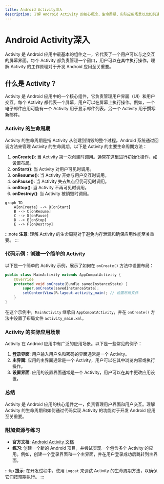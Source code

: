 ```yaml
---
title: Android Activity深入
description: 了解 Android Activity 的核心概念、生命周期、实际应用场景以及如何通过代码实现 Activity 的功能。
---
```


# Android Activity深入

Activity 是 Android 应用中最基本的组件之一，它代表了一个用户可以与之交互的屏幕界面。每个 Activity 都负责管理一个窗口，用户可以在其中执行操作。理解 Activity 的工作原理对于开发 Android 应用至关重要。

## 什么是 Activity？

Activity 是 Android 应用中的一个核心组件，它负责管理用户界面（UI）和用户交互。每个 Activity 都代表一个屏幕，用户可以在屏幕上执行操作。例如，一个电子邮件应用可能有一个 Activity 用于显示邮件列表，另一个 Activity 用于撰写新邮件。

### Activity 的生命周期

Activity 的生命周期是指 Activity 从创建到销毁的整个过程。Android 系统通过回调方法来管理 Activity 的生命周期。以下是 Activity 的主要生命周期方法：

1. **onCreate()**: 当 Activity 第一次创建时调用。通常在这里进行初始化操作，如设置布局。
2. **onStart()**: 当 Activity 对用户可见时调用。
3. **onResume()**: 当 Activity 开始与用户交互时调用。
4. **onPause()**: 当 Activity 失去焦点但仍可见时调用。
5. **onStop()**: 当 Activity 不再可见时调用。
6. **onDestroy()**: 当 Activity 被销毁时调用。

```mermaid
graph TD
    A[onCreate] --> B[onStart]
    B --> C[onResume]
    C --> D[onPause]
    D --> E[onStop]
    E --> F[onDestroy]
```

:::note
**注意**: 理解 Activity 的生命周期对于避免内存泄漏和确保应用性能至关重要。
:::

### 代码示例：创建一个简单的 Activity

以下是一个简单的 Activity 示例，展示了如何在 `onCreate()` 方法中设置布局：

```java
public class MainActivity extends AppCompatActivity {
    @Override
    protected void onCreate(Bundle savedInstanceState) {
        super.onCreate(savedInstanceState);
        setContentView(R.layout.activity_main); // 设置布局文件
    }
}
```

在这个示例中，`MainActivity` 继承自 `AppCompatActivity`，并在 `onCreate()` 方法中设置了布局文件 `activity_main.xml`。

### Activity 的实际应用场景

Activity 在 Android 应用中有广泛的应用场景。以下是一些常见的例子：

1. **登录界面**: 用户输入用户名和密码的界面通常是一个 Activity。
2. **主界面**: 应用的主界面通常是一个 Activity，用户可以在其中浏览内容或执行操作。
3. **设置界面**: 应用的设置界面通常是一个 Activity，用户可以在其中更改应用设置。

### 总结

Activity 是 Android 应用的核心组件之一，负责管理用户界面和用户交互。理解 Activity 的生命周期和如何通过代码实现 Activity 的功能对于开发 Android 应用至关重要。

### 附加资源与练习

- **官方文档**: [Android Activity 文档](https://developer.android.com/guide/components/activities)
- **练习**: 创建一个新的 Android 项目，并尝试实现一个包含多个 Activity 的应用。例如，创建一个登录界面和一个主界面，并在用户登录成功后跳转到主界面。

:::tip
**提示**: 在开发过程中，使用 `Logcat` 来调试 Activity 的生命周期方法，以确保它们按预期执行。
:::